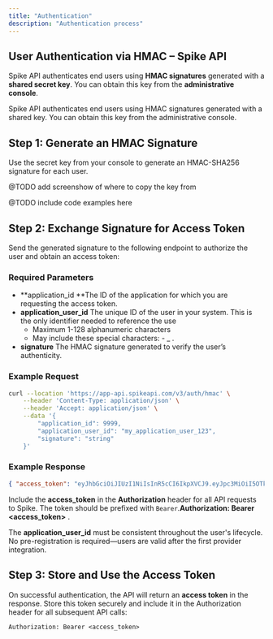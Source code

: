 ```yaml
---
title: "Authentication"
description: "Authentication process"
---
```


## User Authentication via HMAC – Spike API

Spike API authenticates end users using **HMAC signatures** generated with a **shared secret key**. You can obtain this key from the **administrative console**.

Spike API authenticates end users using HMAC signatures generated with a shared key. You can obtain this key from the administrative console.

## Step 1: Generate an HMAC Signature

Use the secret key from your console to generate an HMAC-SHA256 signature for each user.

@TODO add screenshow of where to copy the key from

@TODO include code examples here

## Step 2: Exchange Signature for Access Token

Send the generated signature to the following endpoint to authorize the user and obtain an access token:

### Required Parameters

- **application_id **The ID of the application for which you are requesting the access token.
- **application_user_id** The unique ID of the user in your system. This is the only identifier needed to reference the use
  - Maximum 1-128 alphanumeric characters
  - May include these special characters: - \_ .
- **signature** The HMAC signature generated to verify the user’s authenticity.

### Example Request

```bash
curl --location 'https://app-api.spikeapi.com/v3/auth/hmac' \
    --header 'Content-Type: application/json' \
    --header 'Accept: application/json' \
    --data '{
        "application_id": 9999,
        "application_user_id": "my_application_user_123",
        "signature": "string"
    }'
```

### Example Response

```json
{ "access_token": "eyJhbGciOiJIUzI1NiIsInR5cCI6IkpXVCJ9.eyJpc3MiOiI5OTk5Iiwic3ViIjoiYXBwbGljYXRpb24tdXNlci1pZC0xMjMifQ.XnI1y4tkRjdiSeHwUqdmk9em-hTPojtMzbOU30nMd_Y"}
```

Include the **access_token** in the **Authorization** header for all API requests to Spike. The token should be prefixed with `Bearer`.**Authorization: Bearer \<access_token\>** .

The **application_user_id** must be consistent throughout the user's lifecycle. No pre-registration is required—users are valid after the first provider integration.

## Step 3: Store and Use the Access Token

On successful authentication, the API will return an **access token** in the response. Store this token securely and include it in the Authorization header for all subsequent API calls:

`Authorization: Bearer <access_token>`